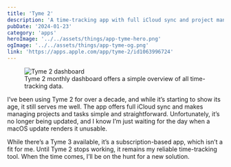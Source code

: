 ```yaml
---
title: 'Tyme 2'
description: 'A time-tracking app with full iCloud sync and project management features.'
pubDate: '2024-01-23'
category: 'apps'
heroImage: '../../assets/things/app-tyme-hero.png'
ogImage: '../../assets/things/app-tyme-og.png'
link: 'https://apps.apple.com/app/tyme-2/id1063996724'
---
```



<figure>
  <Image
    src={Tyme2}
    alt="Tyme 2 dashboard"
    widths={[320, 640, 960, 1024, 1360]}
    sizes={`(max-width: 320px) 300px, (max-width: 540px) 90vw, (max-width: 768px) 90vw, (max-width: 1024px) 680px, 680px`}
  />
  <figcaption>Tyme 2 monthly dashboard offers a simple overview of all time-tracking data.</figcaption>
</figure>

I’ve been using Tyme 2 for over a decade, and while it’s starting to show its age, it still serves me well. The app offers full iCloud sync and makes managing projects and tasks simple and straightforward. Unfortunately, it’s no longer being updated, and I know I’m just waiting for the day when a macOS update renders it unusable.

While there’s a Tyme 3 available, it’s a subscription-based app, which isn’t a fit for me. Until Tyme 2 stops working, it remains my reliable time-tracking tool. When the time comes, I’ll be on the hunt for a new solution.
